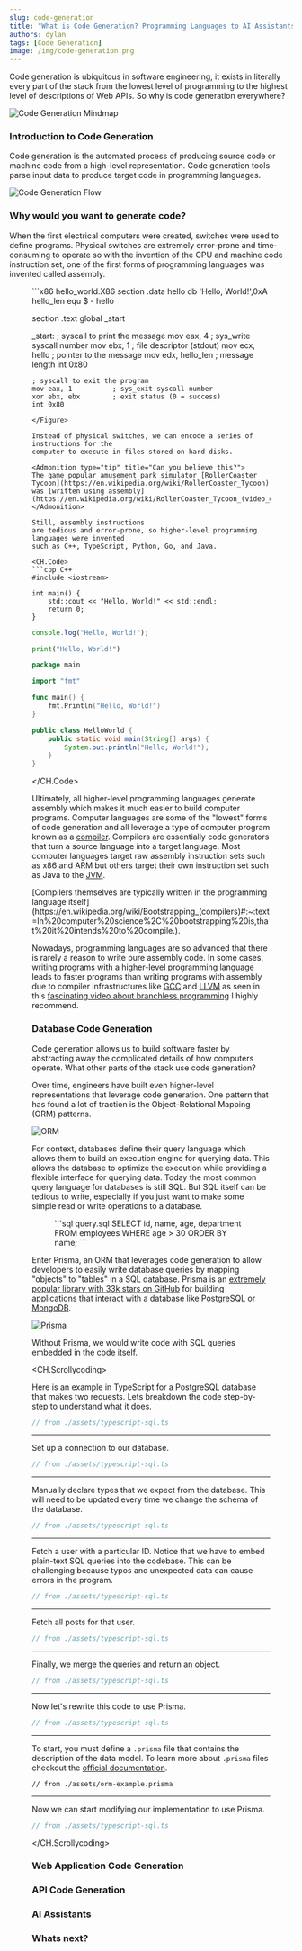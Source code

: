 ```yaml
---
slug: code-generation
title: "What is Code Generation? Programming Languages to AI Assistants"
authors: dylan
tags: [Code Generation]
image: /img/code-generation.png
---
```


Code generation is ubiquitous in software engineering, it exists in literally
every part of the stack from the lowest level of programming to the highest
level of descriptions of Web APIs. So why is code generation everywhere?

![Code Generation Mindmap](/img/code-generation.png)

### Introduction to Code Generation

Code generation is the automated process of producing source code or machine
code from a high-level representation. Code generation tools parse input data to
produce target code in programming languages.

![Code Generation Flow](/img/code-generation-flow.png)

### Why would you want to generate code?

When the first electrical computers were created, switches were used to define
programs. Physical switches are extremely error-prone and time-consuming to
operate so with the invention of the CPU and machine code instruction set, one of the
first forms of programming languages was invented called assembly.

<Figure caption='Example of a "Hello, World!" program in x86 assembly language.'>
```x86 hello_world.X86
section .data
    hello db 'Hello, World!',0xA
    hello_len equ $ - hello

section .text
    global _start

_start:
    ; syscall to print the message
    mov eax, 4          ; sys_write syscall number
    mov ebx, 1          ; file descriptor (stdout)
    mov ecx, hello      ; pointer to the message
    mov edx, hello_len  ; message length
    int 0x80

    ; syscall to exit the program
    mov eax, 1          ; sys_exit syscall number
    xor ebx, ebx        ; exit status (0 = success)
    int 0x80
```
</Figure>

Instead of physical switches, we can encode a series of instructions for the
computer to execute in files stored on hard disks.

<Admonition type="tip" title="Can you believe this?">
The game popular amusement park simulator [RollerCoaster Tycoon](https://en.wikipedia.org/wiki/RollerCoaster_Tycoon) was [written using assembly](https://en.wikipedia.org/wiki/RollerCoaster_Tycoon_(video_game)#:~:text=The%20game%20was%20developed%20in,one%20percent%20written%20in%20C.)
</Admonition>

Still, assembly instructions
are tedious and error-prone, so higher-level programming languages were invented
such as C++, TypeScript, Python, Go, and Java.

<CH.Code>
```cpp C++
#include <iostream>

int main() {
    std::cout << "Hello, World!" << std::endl;
    return 0;
}
```

```typescript TypeScript
console.log("Hello, World!");
```

```python Python
print("Hello, World!")
```

```go Go
package main

import "fmt"

func main() {
    fmt.Println("Hello, World!")
}
```
```java Java
public class HelloWorld {
    public static void main(String[] args) {
        System.out.println("Hello, World!");
    }
}
```
</CH.Code>

Ultimately, all higher-level programming languages generate assembly which makes
it much easier to build computer programs. Computer languages are some of the
"lowest" forms of code generation and all leverage a type of computer program
known as a [compiler](https://en.wikipedia.org/wiki/Compiler). Compilers are
essentially code generators that turn a source language into a target language.
Most computer languages target raw assembly instruction sets such as x86 and ARM
but others target their own instruction set such as Java to the
[JVM](https://docs.oracle.com/javase/specs/jvms/se7/html/jvms-6.html).

<Admonition type="tip" title="Fun fact">
[Compilers themselves are typically written in the programming
language
itself](https://en.wikipedia.org/wiki/Bootstrapping_(compilers)#:~:text=In%20computer%20science%2C%20bootstrapping%20is,that%20it%20intends%20to%20compile.).
</Admonition>

Nowadays, programming languages are so advanced that there is rarely a reason to
write pure assembly code. In some cases, writing programs with a higher-level
programming language leads to faster programs than writing programs with
assembly due to compiler infrastructures like [GCC](https://gcc.gnu.org/) and
[LLVM](https://llvm.org/) as seen in this [fascinating video about branchless
programming](https://youtu.be/bVJ-mWWL7cE) I highly recommend.

### Database Code Generation

Code generation allows us to build software faster by abstracting away the
complicated details of how computers operate. What other parts of the stack use
code generation?

Over time, engineers have built even higher-level representations that leverage
code generation. One pattern that has found a lot of traction is the
Object-Relational Mapping (ORM) patterns.

![ORM](/img/orm.png)

For context, databases define their query language which allows them to build an
execution engine for querying data. This allows the database to optimize the
execution while providing a flexible interface for querying data.  Today the
most common query language for databases is still SQL. But SQL itself can be
tedious to write, especially if you just want to make some simple read or write
operations to a database.

<Figure caption="An example SQL query for employees over the age of 30">
```sql query.sql
SELECT id, name, age, department
FROM employees
WHERE age > 30
ORDER BY name;
```
</Figure>

Enter Prisma, an ORM that leverages code generation to allow developers to
easily write database queries by mapping "objects" to "tables" in a SQL
database. Prisma is an [extremely popular library with 33k stars on
GitHub](https://github.com/prisma/prisma) for building applications that
interact with a database like [PostgreSQL](https://www.postgresql.org/) or
[MongoDB](https://www.mongodb.com/).

![Prisma](/img/prisma.png)

Without Prisma, we would write code with SQL queries embedded in the code itself.

<CH.Scrollycoding>

Here is an example in TypeScript for a PostgreSQL database that makes two
requests. Lets breakdown the code step-by-step to understand what it does.

```typescript query-database.ts
// from ./assets/typescript-sql.ts
```

---

Set up a connection to our database.

```typescript query-database.ts focus=2:14
// from ./assets/typescript-sql.ts
```

---

Manually declare types that we expect from the database. This will need to be
updated every time we change the schema of the database.

```typescript query-database.ts focus=16:32
// from ./assets/typescript-sql.ts
```

---

Fetch a user with a particular ID. Notice that we have to embed
plain-text SQL queries into the codebase. This can be challenging because typos
and unexpected data can cause errors in the program.

```typescript query-database.ts focus=37:42
// from ./assets/typescript-sql.ts
```

---

Fetch all posts for that user.

```typescript query-database.ts focus=44:49
// from ./assets/typescript-sql.ts
```

---

Finally, we merge the queries and return an object.

```typescript query-database.ts focus=52:56
// from ./assets/typescript-sql.ts
```

---

Now let's rewrite this code to use Prisma.

```typescript query-database.ts
// from ./assets/typescript-sql.ts
```

---

To start, you must define a `.prisma` file that contains the description of the
data model. To learn more about `.prisma` files checkout the [official
documentation](https://www.prisma.io/docs/concepts/components/prisma-schema).

```prisma schema.prisma
// from ./assets/orm-example.prisma
```

---

Now we can start modifying our implementation to use Prisma.

```typescript query-database.ts
// from ./assets/typescript-sql.ts
```


</CH.Scrollycoding>

### Web Application Code Generation


### API Code Generation

### AI Assistants

### Whats next?


